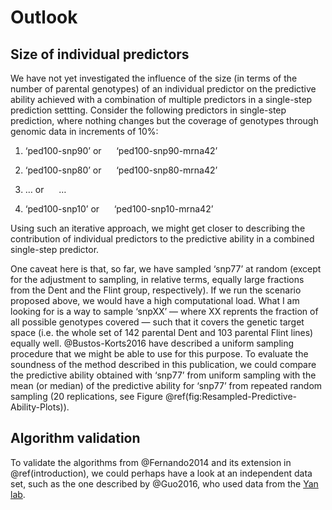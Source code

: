 # Outlook
## Size of individual predictors
We have not yet investigated the influence of the size (in terms of the number
of parental genotypes) of an individual predictor on the predictive ability
achieved with a combination of multiple predictors in a single-step prediction
settting.
Consider the following predictors in single-step prediction, where nothing
changes but the coverage of genotypes through genomic data in increments of 10%:

1.   'ped100-snp90' or &nbsp;&nbsp;&nbsp;&nbsp; 'ped100-snp90-mrna42'

2.   'ped100-snp80' or &nbsp;&nbsp;&nbsp;&nbsp; 'ped100-snp80-mrna42'

3.   $\dots$        or  &nbsp;&nbsp;&nbsp;&nbsp; $\dots$

4.   'ped100-snp10' or &nbsp;&nbsp;&nbsp;&nbsp; 'ped100-snp10-mrna42'


Using such an iterative approach, we might get closer to describing the
contribution of individual predictors to the predictive ability in a combined
single-step predictor.

One caveat here is that, so far, we have sampled 'snp77' at random (except for
the adjustment to sampling, in relative terms, equally large fractions from the
Dent and the Flint group, respectively).
If we run the scenario proposed above, we would have a high computational load.
What I am looking for is a way to sample 'snpXX' --- where XX reprents the
fraction of all possible genotypes covered --- such that it covers the genetic
target space (i.e. the whole set of 142 parental Dent and 103 parental Flint
lines) equally well.
@Bustos-Korts2016 have described a uniform sampling procedure that we might be
able to use for this purpose.
To evaluate the soundness of the method described in this publication, we could
compare the predictive ability obtained with 'snp77' from uniform sampling with
the mean (or median) of the predictive ability for 'snp77' from repeated random
sampling (20 replications, see Figure
\@ref(fig:Resampled-Predictive-Ability-Plots)).


## Algorithm validation
To validate the algorithms from @Fernando2014 and its extension in
\@ref(introduction), we could perhaps have a look at an independent data set,
such as the one described by @Guo2016, who used data from the [Yan
lab](http://www.maizego.org/Resources.html).
